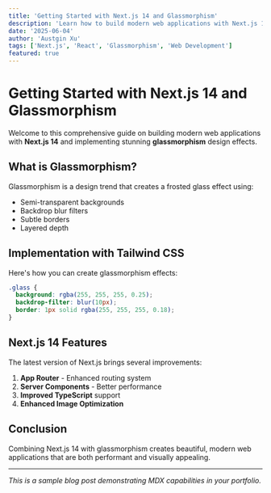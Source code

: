 ```yaml
---
title: 'Getting Started with Next.js 14 and Glassmorphism'
description: 'Learn how to build modern web applications with Next.js 14 and create stunning glassmorphism effects'
date: '2025-06-04'
author: 'Austgin Xu'
tags: ['Next.js', 'React', 'Glassmorphism', 'Web Development']
featured: true
---
```


# Getting Started with Next.js 14 and Glassmorphism

Welcome to this comprehensive guide on building modern web applications with **Next.js 14** and implementing stunning **glassmorphism** design effects.

## What is Glassmorphism?

Glassmorphism is a design trend that creates a frosted glass effect using:

- Semi-transparent backgrounds
- Backdrop blur filters
- Subtle borders
- Layered depth

## Implementation with Tailwind CSS

Here's how you can create glassmorphism effects:

```css
.glass {
  background: rgba(255, 255, 255, 0.25);
  backdrop-filter: blur(10px);
  border: 1px solid rgba(255, 255, 255, 0.18);
}
```

## Next.js 14 Features

The latest version of Next.js brings several improvements:

1. **App Router** - Enhanced routing system
2. **Server Components** - Better performance
3. **Improved TypeScript** support
4. **Enhanced Image Optimization**

## Conclusion

Combining Next.js 14 with glassmorphism creates beautiful, modern web applications that are both performant and visually appealing.

---

_This is a sample blog post demonstrating MDX capabilities in your portfolio._
